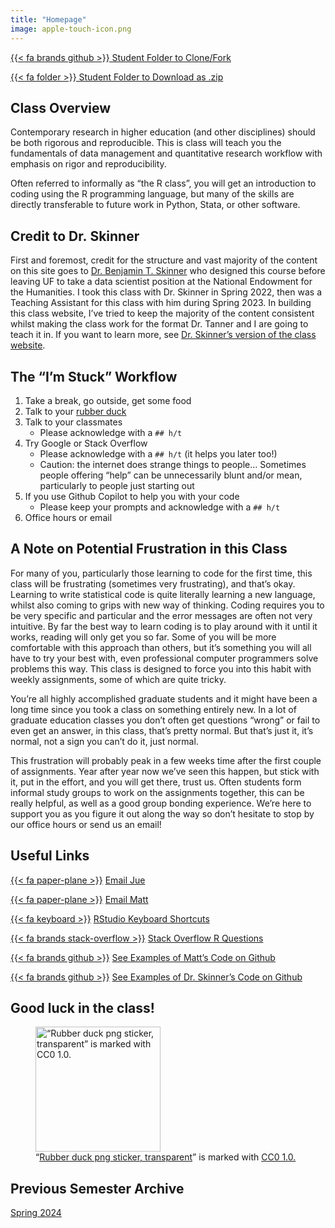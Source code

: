 ```yaml
---
title: "Homepage"
image: apple-touch-icon.png
---
```


[{{< fa brands github >}} Student Folder to Clone/Fork](https://github.com/ttalVlatt/EDH-7916)

[{{< fa folder >}} Student Folder to Download as .zip](/EDH-7916.zip)

## Class Overview

Contemporary research in higher education (and other disciplines) should be both rigorous and reproducible. This is class will teach you the fundamentals of data management and quantitative research workflow with emphasis on rigor and reproducibility.

Often referred to informally as "the R class", you will get an introduction to coding using the R programming language, but many of the skills are directly transferable to future work in Python, Stata, or other software.

## Credit to Dr. Skinner

First and foremost, credit for the structure and vast majority of the content on this site goes to [Dr. Benjamin T. Skinner](https://www.btskinner.io) who designed this course before leaving UF to take a data scientist position at the National Endowment for the Humanities. 
I took this class with Dr. Skinner in Spring 2022, then was a Teaching Assistant for this class with him during Spring 2023. 
In building this class website, I've tried to keep the majority of the content consistent whilst making the class work for the format Dr. Tanner and I are going to teach it in. 
If you want to learn more, see [Dr. Skinner's version of the class website](https://edquant.github.io/edh7916/).

## The "I'm Stuck" Workflow

1)  Take a break, go outside, get some food
2)  Talk to your [rubber duck](https://en.wikipedia.org/wiki/Rubber_duck_debugging)
3)  Talk to your classmates
    -   Please acknowledge with a `## h/t`
4)  Try Google or Stack Overflow
    -   Please acknowledge with a `## h/t` (it helps you later too!)
    -   Caution: the internet does strange things to people... Sometimes people offering "help" can be unnecessarily blunt and/or mean, particularly to people just starting out
5)  If you use Github Copilot to help you with your code
    -   Please keep your prompts and acknowledge with a `## h/t`
6)  Office hours or email

## A Note on Potential Frustration in this Class 

For many of you, particularly those learning to code for the first time, this class will be frustrating (sometimes very frustrating), and that's okay.
Learning to write statistical code is quite literally learning a new language, whilst also coming to grips with new way of thinking.
Coding requires you to be very specific and particular and the error messages are often not very intuitive.
By far the best way to learn coding is to play around with it until it works, reading will only get you so far.
Some of you will be more comfortable with this approach than others, but it's something you will all have to try your best with, even professional computer programmers solve problems this way.
This class is designed to force you into this habit with weekly assignments, some of which are quite tricky.

You're all highly accomplished graduate students and it might have been a long time since you took a class on something entirely new.
In a lot of graduate education classes you don't often get questions "wrong" or fail to even get an answer, in this class, that's pretty normal.
But that's just it, it's normal, not a sign you can't do it, just normal.

This frustration will probably peak in a few weeks time after the first couple of assignments.
Year after year now we've seen this happen, but stick with it, put in the effort, and you will get there, trust us.
Often students form informal study groups to work on the assignments together, this can be really helpful, as well as a good group bonding experience.
We're here to support you as you figure it out along the way so don't hesitate to stop by our office hours or send us an email!

## Useful Links

[{{< fa paper-plane >}}]() [Email Jue](mailto:juewu@coe.ufl.edu)

[{{< fa paper-plane >}}]() [Email Matt](mailto:m.capaldi@ufl.edu)

[{{< fa keyboard >}}]() [RStudio Keyboard Shortcuts](https://support.posit.co/hc/en-us/articles/200711853-Keyboard-Shortcuts-in-the-RStudio-IDE)

[{{< fa brands stack-overflow >}}](https://stackoverflow.com/questions/tagged/r) [Stack Overflow R Questions](https://stackoverflow.com/questions/tagged/r)

[{{< fa brands github >}}](https://github.com/ttalVlatt?tab=repositories) [See Examples of Matt's Code on Github](https://github.com/ttalVlatt?tab=repositories)

[{{< fa brands github >}}](https://github.com/btskinner?tab=repositories) [See Examples of Dr. Skinner's Code on Github](https://github.com/btskinner?tab=repositories)

## Good luck in the class!

!["[Rubber duck png sticker, transparent](https://www.rawpixel.com/image/6772898/png-sticker-public-domain)" is marked with [CC0 1.0.](https://creativecommons.org/publicdomain/zero/1.0/?ref=openverse)](site-attachments/Rubber-Duck.png){width=200px fig-align="left"}

## Previous Semester Archive

[Spring 2024](archive/spring-2024.zip)
